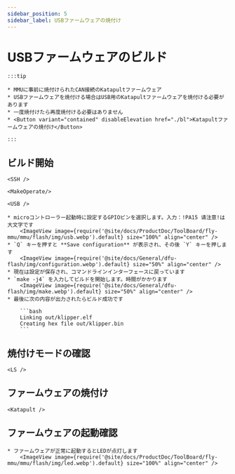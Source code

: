 ```yaml
---
sidebar_position: 5
sidebar_label: USBファームウェアの焼付け
---
```





# USBファームウェアのビルド

    :::tip

    * MMUに事前に焼付けられたCAN接続のKatapultファームウェア
    * USBファームウェアを焼付ける場合はUSB用のKatapultファームウェアを焼付ける必要があります
    * 一度焼付けたら再度焼付ける必要はありません
    * <Button variant="contained" disableElevation href="./bl">Katapultファームウェアの焼付け</Button>

    :::

## ビルド開始

    <SSH />

    <MakeOperate/>

    <USB />

    * microコントローラー起動時に設定するGPIOピンを選択します。入力：!PA15 请注意!は大文字です
        <ImageView image={require('@site/docs/ProductDoc/ToolBoard/fly-mmu/mmu/flash/img/usb.webp').default} size="100%" align="center" />
    * `Q` キーを押すと **Save configuration** が表示され、その後 `Y` キーを押します
        <ImageView image={require('@site/docs/General/dfu-flash/img/configuration.webp').default} size="50%" align="center" />
    * 現在は設定が保存され、コマンドラインインターフェースに戻っています
    * `make -j4` を入力してビルドを開始します。時間がかかります
        <ImageView image={require('@site/docs/General/dfu-flash/img/make.webp').default} size="50%" align="center" />
    * 最後に次の内容が出力されたらビルド成功です

        ```bash
        Linking out/klipper.elf
        Creating hex file out/klipper.bin
        ```

## 焼付けモードの確認


    <LS />


## ファームウェアの焼付け
    
    <Katapult />

## ファームウェアの起動確認

    * ファームウェアが正常に起動するとLEDが点灯します
        <ImageView image={require('@site/docs/ProductDoc/ToolBoard/fly-mmu/mmu/flash/img/led.webp').default} size="100%" align="center" />
